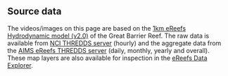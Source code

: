 ## Source data

The videos/images on this page are based on the [1km eReefs Hydrodynamic model (v2.0)](https://research.csiro.au/ereefs/models/) of the
Great Barrier Reef. The raw data is available from [NCI THREDDS server](https://thredds.nci.org.au/thredds/catalog/fx3/gbr1_2.0/catalog.html) (hourly) and the
aggregate data from the [AIMS eReefs THREDDS server](https://thredds.ereefs.aims.gov.au/thredds/catalog/catalog.html) (daily, monthly, yearly and overall). These
map layers are also available for inspection in the [eReefs Data Explorer](https://portal.ereefs.info/).
